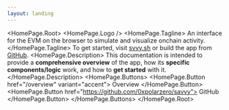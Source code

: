 ```yaml
---
layout: landing
---
```



<HomePage.Root>
  <HomePage.Logo />
  <HomePage.Tagline>
    An interface for the EVM on the browser to simulate and visualize onchain
    activity.
  </HomePage.Tagline>
  <Callout type="note">
    To get started, visit [svvy.sh](https://svvy.sh) or build the app from
    [GitHub](https://github.com/0xpolarzero/savvy).
  </Callout>
  <HomePage.Description>
    This documentation is intended to provide a **comprehensive overview** of
    the app, how its **specific components/logic** work, and how to **get
    started** with it.
  </HomePage.Description>
  <HomePage.Buttons>
    <HomePage.Button href="/overview" variant="accent">
      Overview
    </HomePage.Button>
    <HomePage.Button href="https://github.com/0xpolarzero/savvy">
      GitHub
    </HomePage.Button>
  </HomePage.Buttons>
</HomePage.Root>
